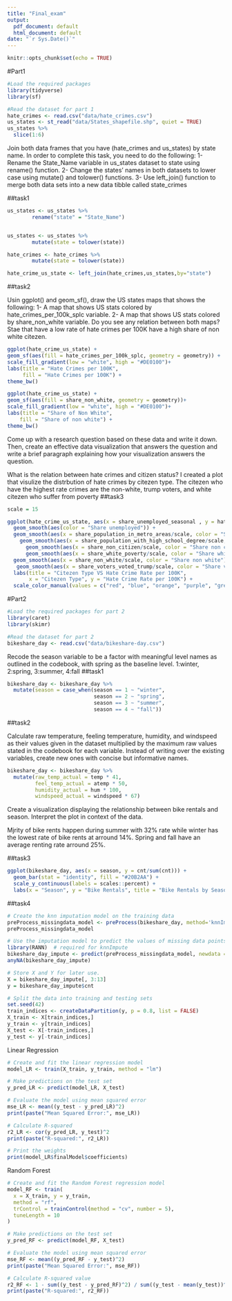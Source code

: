 ---
title: "Final_exam"
output:
  pdf_document: default
  html_document: default
date: "`r Sys.Date()`"
---

```{r setup, include=FALSE}
knitr::opts_chunk$set(echo = TRUE)
```


#Part1

```{r load-package P1}
#Load the required packages
library(tidyverse)
library(sf)

```

```{r load-data P1}
#Read the dataset for part 1
hate_crimes <- read.csv("data/hate_crimes.csv")
us_states <- st_read("data/States_shapefile.shp", quiet = TRUE)
us_states %>%
  slice(1:6)
```
Join both data frames that you have (hate_crimes and us_states) by state name. In order
to complete this task, you need to do the following:
1- Rename the State_Name variable in us_states dataset to state using rename() function.
2- Change the states' names in both datasets to lower case using mutate() and tolower()
functions.
3- Use left_join() function to merge both data sets into a new data tibble called
state_crimes

##task1
```{r Task1 P1}
us_states <- us_states %>% 
        rename("state" = "State_Name")


us_states <- us_states %>% 
        mutate(state = tolower(state))

hate_crimes <- hate_crimes %>% 
        mutate(state = tolower(state))

hate_crime_us_state <- left_join(hate_crimes,us_states,by="state")
```

##task2

Usin ggplot() and geom_sf(), draw the US states maps that shows the following:
1- A map that shows US stats colored by hate_crimes_per_100k_splc variable.
2- A map that shows US stats colored by share_non_white variable.
Do you see any relation between both maps?
Stae that have a low rate of hate crimes per 100K have a high share of non white citezen.

```{r Task2 P1}
ggplot(hate_crime_us_state) +
geom_sf(aes(fill = hate_crimes_per_100k_splc, geometry = geometry)) +
scale_fill_gradient(low = "white", high = "#DE0100")+
labs(title = "Hate Crimes per 100K",
     fill = "Hate Crimes per 100K") +
theme_bw()

ggplot(hate_crime_us_state) +
geom_sf(aes(fill = share_non_white, geometry = geometry))+
scale_fill_gradient(low = "white", high = "#DE0100")+
labs(title = "Share of Non White",
    fill = "Share of non white") +
theme_bw()
```
Come up with a research question based on these data and write it down. Then, create an
effective data visualization that answers the question and write a brief paragraph
explaining how your visualization answers the question.

What is the relation between hate crimes and citizen status?
I created a plot that visulize the distrbution of hate crimes by citezen type. The citezen who have the highest rate crimes are the non-white, trump voters, and white citezen who suffer from poverty
##task3
```{r Task3 P1}

scale = 15

ggplot(hate_crime_us_state, aes(x = share_unemployed_seasonal , y = hate_crimes_per_100k_splc)) +
  geom_smooth(aes(color = "Share unemployed")) +
  geom_smooth(aes(x = share_population_in_metro_areas/scale, color = "Share population in metro areas")) +
    geom_smooth(aes(x = share_population_with_high_school_degree/scale, color = "Share population with high school degree")) +
      geom_smooth(aes(x = share_non_citizen/scale, color = "Share non citezen")) +
      geom_smooth(aes(x = share_white_poverty/scale, color = "Share white poverty")) +
  geom_smooth(aes(x = share_non_white/scale, color = "Share non white")) +
   geom_smooth(aes(x = share_voters_voted_trump/scale, color = "Share voters voted trump")) +
  labs(title = "Citezen Type VS Hate Crime Rate per 100K",
       x = "Citezen Type", y = "Hate Crime Rate per 100K") +
  scale_color_manual(values = c("red", "blue", "orange", "purple", "green", "yellow", "pink"))

```




#Part2

```{r load-package P2}
#Load the required packages for part 2
library(caret)
library(skimr)

```

```{r load-data P2}
#Read the dataset for part 2
bikeshare_day <- read.csv("data/bikeshare-day.csv")

```

Recode the season variable to be a factor with meaningful level names as outlined in the
codebook, with spring as the baseline level.
1:winter, 2:spring, 3:summer, 4:fall
##task1
```{r Task1 P2}
bikeshare_day <- bikeshare_day %>% 
  mutate(season = case_when(season == 1 ~ "winter",
                            season == 2 ~ "spring",
                            season == 3 ~ "summer",
                            season == 4 ~ "fall"))

```

##task2

Calculate raw temperature, feeling temperature, humidity, and windspeed as their values
given in the dataset multiplied by the maximum raw values stated in the codebook for each
variable. Instead of writing over the existing variables, create new ones with concise but
informative names.


```{r Task2 P2}
bikeshare_day <- bikeshare_day %>% 
  mutate(raw_temp_actual = temp * 41,
         feel_temp_actual = atemp * 50,
         humidity_actual = hum * 100,
         windspeed_actual = windspeed * 67)

```


Create a visualization displaying the relationship between bike rentals and season. Interpret the
plot in context of the data.

Mjrity of bike rents happen during summer with 32% rate while winter has the lowest rate of bike rents at arround 14%. Spring and fall have an average renting rate arround 25%.

##task3
```{r Task3 P2}
ggplot(bikeshare_day, aes(x = season, y = cnt/sum(cnt))) +
  geom_bar(stat = "identity", fill = "#20B2AA") +
  scale_y_continuous(labels = scales::percent) +
  labs(x = "Season", y = "Bike Rentals", title = "Bike Rentals by Season")

```


##task4

```{r Task 4 P2}
# Create the knn imputation model on the training data
preProcess_missingdata_model <- preProcess(bikeshare_day, method='knnImpute')
preProcess_missingdata_model

# Use the imputation model to predict the values of missing data points
library(RANN)  # required for knnImpute
bikeshare_day_impute <- predict(preProcess_missingdata_model, newdata = bikeshare_day)
anyNA(bikeshare_day_impute)
```

```{r}
# Store X and Y for later use.
X = bikeshare_day_impute[, 3:13]
y = bikeshare_day_impute$cnt

```

```{r}
# Split the data into training and testing sets
set.seed(42)
train_indices <- createDataPartition(y, p = 0.8, list = FALSE)
X_train <- X[train_indices,]
y_train <- y[train_indices]
X_test <- X[-train_indices,]
y_test <- y[-train_indices]

```

Linear Regression
```{r}
# Create and fit the linear regression model
model_LR <- train(X_train, y_train, method = "lm")

# Make predictions on the test set
y_pred_LR <- predict(model_LR, X_test)

# Evaluate the model using mean squared error
mse_LR <- mean((y_test - y_pred_LR)^2)
print(paste("Mean Squared Error:", mse_LR))

# Calculate R-squared
r2_LR <- cor(y_pred_LR, y_test)^2
print(paste("R-squared:", r2_LR))

# Print the weights
print(model_LR$finalModel$coefficients)

```
Random Forest
```{r}
# Create and fit the Random Forest regression model
model_RF <- train(
  x = X_train, y = y_train,
  method = "rf",
  trControl = trainControl(method = "cv", number = 5),
  tuneLength = 10
)

# Make predictions on the test set
y_pred_RF <- predict(model_RF, X_test)

# Evaluate the model using mean squared error
mse_RF <- mean((y_pred_RF - y_test)^2)
print(paste("Mean Squared Error:", mse_RF))

# Calculate R-squared value
r2_RF <- 1 - sum((y_test - y_pred_RF)^2) / sum((y_test - mean(y_test))^2)
print(paste("R-squared:", r2_RF))
```

